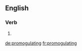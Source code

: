 ==English==

===Verb===
{{head|en}}

# {{present participle of|promogulate|lang=en}}

[[de:promogulating]]
[[fr:promogulating]]